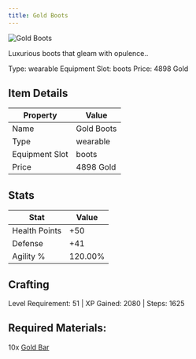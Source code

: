 ```yaml
---
title: Gold Boots
---
```


<div className="flex items-start gap-6 mb-8">
  <div className="flex-shrink-0">
    <img src="/assets/resources/smithing/gold_boots.png" alt="Gold Boots" className="w-24 h-24 border rounded-lg" />
  </div>
  <div className="flex-1">
    <div className="space-y-2">
      <p className="text-lg text-muted-foreground">Luxurious boots that gleam with opulence..</p>
      <div className="flex flex-wrap gap-4 text-sm">
        <span className="px-2 py-1 bg-green-100 dark:bg-green-900 rounded-md">
          Type: wearable
        </span>
        <span className="px-2 py-1 bg-purple-100 dark:bg-purple-900 rounded-md">
          Equipment Slot: boots
        </span>
        <span className="px-2 py-1 bg-yellow-100 dark:bg-yellow-900 rounded-md">
          Price: 4898 Gold
        </span>
      </div>
    </div>
  </div>
</div>

## Item Details
| Property | Value |
|----------|-------|
| Name | Gold Boots |
| Type | wearable |
| Equipment Slot | boots |
| Price | 4898 Gold |

## Stats
| Stat | Value |
|------|-------|
| Health Points | +50 |
| Defense | +41 |
| Agility % | 120.00% |

## Crafting
Level Requirement: 51 | XP Gained: 2080 | Steps: 1625

## Required Materials:
10x [Gold Bar](/docs/resources/individual/gold_bar)

